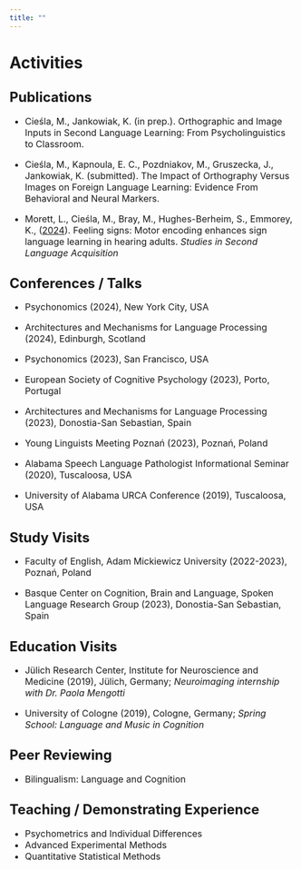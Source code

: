 ```yaml
---
title: ""
---
```


# Activities

## <font size = "5">Publications</font>

<font size = "3">

-   Cieśla, M., Jankowiak, K. (in prep.). Orthographic and Image Inputs in Second Language Learning: From Psycholinguistics to Classroom.

-   Cieśla, M., Kapnoula, E. C., Pozdniakov, M., Gruszecka, J., Jankowiak, K. (submitted). The Impact of Orthography Versus Images on Foreign Language Learning: Evidence From Behavioral and Neural Markers.

-   Morett, L., Cieśla, M., Bray, M., Hughes-Berheim, S., Emmorey, K., (<a href = "https://www.cambridge.org/core/journals/studies-in-second-language-acquisition/article/feeling-signs-motor-encoding-enhances-sign-language-learning-in-hearing-adults/007AF08B353F15DD7E8298B92001D05D" target = "_blank">2024</a>). Feeling signs: Motor encoding enhances sign language learning in hearing adults. *Studies in Second Language Acquisition*

</font>

## <font size = "5">Conferences / Talks</font>

<font size = "3">

-   Psychonomics (2024), New York City, USA

-   Architectures and Mechanisms for Language Processing (2024), Edinburgh, Scotland

-   Psychonomics (2023), San Francisco, USA

-   European Society of Cognitive Psychology (2023), Porto, Portugal

-   Architectures and Mechanisms for Language Processing (2023), Donostia-San Sebastian, Spain

-   Young Linguists Meeting Poznań (2023), Poznań, Poland

-   Alabama Speech Language Pathologist Informational Seminar (2020), Tuscaloosa, USA

-   University of Alabama URCA Conference (2019), Tuscaloosa, USA

</font>

## <font size = "5">Study Visits</font>

<font size = "3">

-   Faculty of English, Adam Mickiewicz University (2022-2023), Poznań, Poland

-   Basque Center on Cognition, Brain and Language, Spoken Language Research Group (2023), Donostia-San Sebastian, Spain

</font>

## <font size = "5">Education Visits</font>

<font size="3">

-   Jülich Research Center, Institute for Neuroscience and Medicine (2019), Jülich, Germany; *Neuroimaging internship with Dr. Paola Mengotti*

-   University of Cologne (2019), Cologne, Germany; *Spring School: Language and Music in Cognition*

</font>

## <font size = "5">Peer Reviewing</font>

<font size = "3">

-   Bilingualism: Language and Cognition

</font>

## <font size = "5">Teaching / Demonstrating Experience </font>

<font size="3">

-   Psychometrics and Individual Differences
-   Advanced Experimental Methods
-   Quantitative Statistical Methods

</font>
